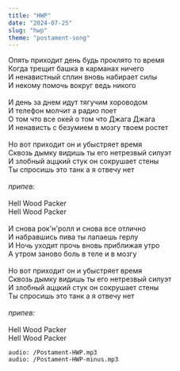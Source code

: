 ```yaml
---
title: "HWP"
date: "2024-07-25"
slug: "hwp"
theme: "postament-song"
---
```




Опять приходит день будь проклято то время\
Когда трещит башка в карманах ничего\
И ненавистный сплин вновь набирает силы\
И некому помочь вокруг ведь никого\
\
И день за днем идут тягучим хороводом\
И телефон молчит а радио поет\
О том что все окей о том что Джага Джага\
И ненависть с безумием в мозгу твоем ростет\
\
Но вот приходит он и убыстряет время\
Сквозь дымку видишь ты его нетрезвый силуэт\
И злобный аццкий стук он сокрушает стены\
Ты спросишь это танк а я отвечу нет\
\
*припев:*\
\
Hell Wood Packer\
Hell Wood Packer\
\
И снова рок'н'ролл и снова все отлично\
И набравшись пива ты лапаешь герлу\
И Ночь уходит прочь вновь приближая утро\
А утром заново боль в теле и в мозгу\
\
Но вот приходит он и убыстряет время\
Сквозь дымку видишь ты его нетрезвый силуэт\
И злобный аццкий стук он сокрушает стены\
Ты спросишь это танк а я отвечу нет\
\
*припев:*\
\
Hell Wood Packer\
Hell Wood Packer

`audio: /Postament-HWP.mp3`
\
`audio: /Postament-HWP-minus.mp3`